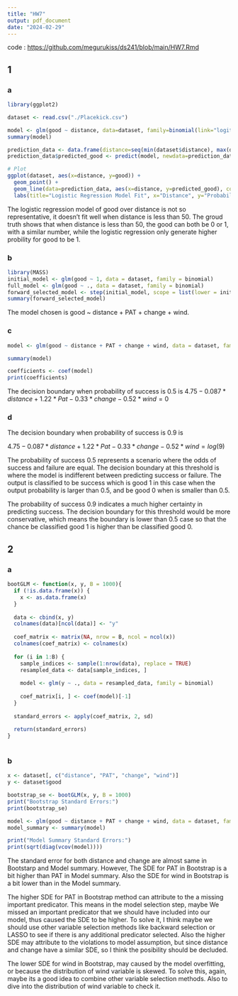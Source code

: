 ```yaml
---
title: "HW7"
output: pdf_document
date: "2024-02-29"
---
```


code : [https://github.com/megurukiss/ds241/blob/main/HW7.Rmd](https://github.com/megurukiss/ds241/blob/main/HW7.Rmd)

## 1

### a

```r
library(ggplot2)

dataset <- read.csv("./Placekick.csv")

model <- glm(good ~ distance, data=dataset, family=binomial(link="logit"))
summary(model)

```

```r
prediction_data <- data.frame(distance=seq(min(dataset$distance), max(dataset$distance), by=1))
prediction_data$predicted_good <- predict(model, newdata=prediction_data, type="response")

# Plot
ggplot(dataset, aes(x=distance, y=good)) + 
  geom_point() +
  geom_line(data=prediction_data, aes(x=distance, y=predicted_good), color='blue') +
  labs(title="Logistic Regression Model Fit", x="Distance", y="Probability of Success")
```

The logistic regression model of good over distance is not so representative, it doesn't fit well when distance is less than 50. The groud truth shows that when distance is less than 50, the good can both be 0 or 1, with a similar number, while the logistic regression only generate higher probility for good to be 1. 

### b
```r
library(MASS)
initial_model <- glm(good ~ 1, data = dataset, family = binomial)
full_model <- glm(good ~ ., data = dataset, family = binomial)
forward_selected_model <- step(initial_model, scope = list(lower = initial_model, upper = full_model), direction = "forward")
summary(forward_selected_model)
```

The model chosen is good ~ distance + PAT + change + wind.

### c

```r
model <- glm(good ~ distance + PAT + change + wind, data = dataset, family = binomial)

summary(model)

coefficients <- coef(model)
print(coefficients)


```

The decision boundary when probability of success is 0.5 is $4.75-0.087*distance+1.22*Pat-0.33*change-0.52*wind=0$

### d

The decision boundary when probability of success is 0.9 is 

$4.75-0.087*distance+1.22*Pat-0.33*change-0.52*wind=log(9)$

The probability of success 0.5 represents a scenario where the odds of success and failure are equal. The decision boundary at this threshold is where the model is indifferent between predicting success or failure. The output is classified to be success which is good 1 in this case when the output probability is larger than 0.5, and be good 0 when is smaller than 0.5. 


The probability of success 0.9 indicates a much higher certainty in predicting success. The decision boundary for this threshold would be more conservative, which means the boundary is lower than 0.5 case so that the chance be classified good 1 is higher than be classified good 0.


## 2

### a

```r
bootGLM <- function(x, y, B = 1000){
  if (!is.data.frame(x)) {
    x <- as.data.frame(x)
  }
  
  data <- cbind(x, y)
  colnames(data)[ncol(data)] <- "y" 
  
  coef_matrix <- matrix(NA, nrow = B, ncol = ncol(x))
  colnames(coef_matrix) <- colnames(x)
  
  for (i in 1:B) {
    sample_indices <- sample(1:nrow(data), replace = TRUE)
    resampled_data <- data[sample_indices, ]
    
    model <- glm(y ~ ., data = resampled_data, family = binomial)
    
    coef_matrix[i, ] <- coef(model)[-1]
  }
  
  standard_errors <- apply(coef_matrix, 2, sd)
  
  return(standard_errors)
}
  
```

### b

```r

x <- dataset[, c("distance", "PAT", "change", "wind")]
y <- dataset$good

bootstrap_se <- bootGLM(x, y, B = 1000)
print("Bootstrap Standard Errors:")
print(bootstrap_se)

model <- glm(good ~ distance + PAT + change + wind, data = dataset, family = binomial)
model_summary <- summary(model)

print("Model Summary Standard Errors:")
print(sqrt(diag(vcov(model))))

```

The standard error for both distance and change are almost same in Bootstarp and Model summary. However, The SDE for PAT in Bootstrap is a bit higher than PAT in Model summary. Also the SDE for wind in Bootstrap is a bit lower than in the Model summary. 

The higher SDE for PAT in Bootstrap method can attribute to the a missing important predicator. This means in the model selection step, maybe We missed an important predicator that we should have included into our model, thus caused the SDE to be higher. To solve it, I think maybe we should use other variable selection methods like backward selection or LASSO to see if there is any additional predicator selected. Also the higher SDE may attribute to the violations to model assumption, but since distance and change have a similar SDE, so I think the posibility should be decluded. 

The lower SDE for wind in Bootstrap, may caused by the model overfitting, or because the distribution of wind variable is skewed. To solve this, again, maybe its a good idea to combine other variable selection methods. Also to dive into the distribution of wind variable to check it.



